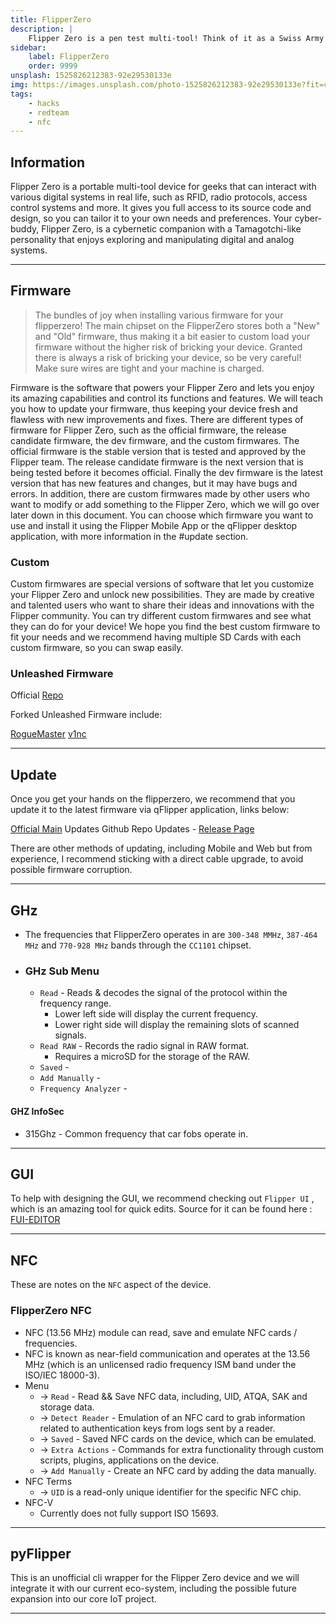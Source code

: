 ```yaml
---
title: FlipperZero
description: |
    Flipper Zero is a pen test multi-tool! Think of it as a Swiss Army knife for wireless hacking.
sidebar:
    label: FlipperZero
    order: 9999
unsplash: 1525826212383-92e29530133e
img: https://images.unsplash.com/photo-1525826212383-92e29530133e?fit=crop&w=1400&h=700&q=75
tags:
    - hacks
    - redteam
    - nfc
---
```


## Information

Flipper Zero is a portable multi-tool device for geeks that can interact with various digital systems in real life, such as RFID, radio protocols, access control systems and more.
It gives you full access to its source code and design, so you can tailor it to your own needs and preferences.
Your cyber-buddy, Flipper Zero, is a cybernetic companion with a Tamagotchi-like personality that enjoys exploring and manipulating digital and analog systems.


---

## Firmware

> The bundles of joy when installing various firmware for your flipperzero!
> The main chipset on the FlipperZero stores both a "New" and "Old" firmware, thus making it a bit easier to custom load your firmware without the higher risk of bricking your device. Granted there is always a risk of bricking your device, so be very careful! Make sure wires are tight and your machine is charged.

Firmware is the software that powers your Flipper Zero and lets you enjoy its amazing capabilities and control its functions and features.
We will teach you how to update your firmware, thus keeping your device fresh and flawless with new improvements and fixes.
There are different types of firmware for Flipper Zero, such as the official firmware, the release candidate firmware, the dev firmware, and the custom firmwares.
The official firmware is the stable version that is tested and approved by the Flipper team.
The release candidate firmware is the next version that is being tested before it becomes official.
Finally the dev firmware is the latest version that has new features and changes, but it may have bugs and errors.
In addition, there are custom firmwares made by other users who want to modify or add something to the Flipper Zero, which we will go over later down in this document.
You can choose which firmware you want to use and install it using the Flipper Mobile App or the qFlipper desktop application, with more information in the #update section.

### Custom

Custom firmwares are special versions of software that let you customize your Flipper Zero and unlock new possibilities.
They are made by creative and talented users who want to share their ideas and innovations with the Flipper community.
You can try different custom firmwares and see what they can do for your device!
We hope you find the best custom firmware to fit your needs and we recommend having multiple SD Cards with each custom firmware, so you can swap easily.

### Unleashed Firmware

Official [Repo](https://github.com/DarkFlippers/unleashed-firmware)

Forked Unleashed Firmware include:

[RogueMaster](https://github.com/RogueMaster/flipperzero-firmware-wPlugins)
[v1nc](https://github.com/v1nc/flipperzero-firmware)


---

## Update

Once you get your hands on the flipperzero, we recommend that you update it to the latest firmware via qFlipper application, links below:

[Official Main](https://flipperzero.one/update) Updates
Github Repo Updates - [Release Page](https://github.com/flipperdevices/qFlipper/releases)

There are other methods of updating, including Mobile and Web but from experience, I recommend sticking with a direct cable upgrade, to avoid possible firmware corruption.

---

## GHz

-   The frequencies that FlipperZero operates in are `300-348 MMHz`, `387-464 MHz` and `770-928 MHz` bands through the `CC1101` chipset.

-   ### GHz Sub Menu

    -   `Read` - Reads & decodes the signal of the protocol within the frequency range.
        -   Lower left side will display the current frequency.
        -   Lower right side will display the remaining slots of scanned signals.
    -   `Read RAW` - Records the radio signal in RAW format.
        -   Requires a microSD for the storage of the RAW.
    -   `Saved` -
    -   `Add Manually` -
    -   `Frequency Analyzer` -

#### GHZ InfoSec

-   315Ghz - Common frequency that car fobs operate in.

---


## GUI

To help with designing the GUI, we recommend checking out `Flipper UI` , which is an amazing tool for quick edits.
Source for it can be found here : [FUI-EDITOR](https://github.com/sbrin/ilin.pt/tree/main/_stuff/fui-editor)

---

## NFC

These are notes on the `NFC` aspect of the device.

### FlipperZero NFC

-   NFC (13.56 MHz) module can read, save and emulate NFC cards / frequencies.
-   NFC is known as near-field communication and operates at the 13.56 MHz (which is an unlicensed radio frequency ISM band under the ISO/IEC 18000-3).
-   Menu
    -   -> `Read` - Read && Save NFC data, including, UID, ATQA, SAK and storage data.
    -   -> `Detect Reader` - Emulation of an NFC card to grab information related to authentication keys from logs sent by a reader.
    -   -> `Saved` - Saved NFC cards on the device, which can be emulated.
    -   -> `Extra Actions` - Commands for extra functionality through custom scripts, plugins, applications on the device.
    -   -> `Add Manually` - Create an NFC card by adding the data manually.
-   NFC Terms
    -   -> `UID` is a read-only unique identifier for the specific NFC chip.
-   NFC-V
    -   Currently does not fully support ISO 15693.

---

## pyFlipper

This is an unofficial cli wrapper for the Flipper Zero device and we will integrate it with our current eco-system, including the possible future expansion into our core IoT project.

---